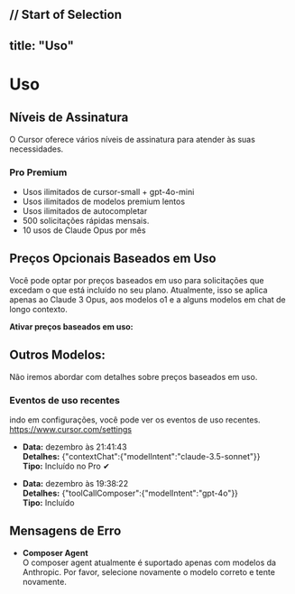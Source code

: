  // Start of Selection
---
title: "Uso"
---

# Uso

## Níveis de Assinatura

O Cursor oferece vários níveis de assinatura para atender às suas necessidades.

### Pro Premium
- Usos ilimitados de cursor-small + gpt-4o-mini 
- Usos ilimitados de modelos premium lentos
- Usos ilimitados de autocompletar
- 500 solicitações rápidas mensais.
- 10 usos de Claude Opus por mês

## Preços Opcionais Baseados em Uso

Você pode optar por preços baseados em uso para solicitações que excedam o que está incluído no seu plano. Atualmente, isso se aplica apenas ao Claude 3 Opus, aos modelos o1 e a alguns modelos em chat de longo contexto.

**Ativar preços baseados em uso:**

## Outros Modelos:

Não iremos abordar com detalhes sobre preços baseados em uso.


###   Eventos de uso recentes

indo em configurações, você pode ver os eventos de uso recentes.
https://www.cursor.com/settings

- **Data:** dezembro às 21:41:43  
  **Detalhes:** {"contextChat":{"modelIntent":"claude-3.5-sonnet"}}  
  **Tipo:** Incluído no Pro ✔

- **Data:**  dezembro às 19:38:22  
  **Detalhes:** {"toolCallComposer":{"modelIntent":"gpt-4o"}}  
  **Tipo:** Incluído

## Mensagens de Erro

- **Composer Agent**  
  O composer agent atualmente é suportado apenas com modelos da Anthropic. 
  Por favor, selecione novamente o modelo correto e tente novamente. 
